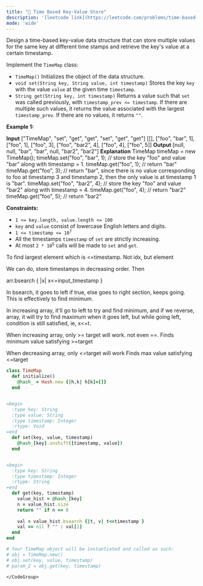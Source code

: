 ```yaml
---
title: "🧀 Time Based Key-Value Store"
description: '[leetcode link](https://leetcode.com/problems/time-based-key-value-store/description/)'
mode: 'wide'
---
```

<Tabs>
  <Tab title="Question" icon="circle-question" iconType="regular">
    <Card>
      <p>Design a time-based key-value data structure that can store multiple values for the same key at different time stamps and retrieve the key&#39;s value at a certain timestamp.</p>  <p>Implement the <code>TimeMap</code> class:</p>  <ul>  <li><code>TimeMap()</code> Initializes the object of the data structure.</li>  <li><code>void set(String key, String value, int timestamp)</code> Stores the key <code>key</code> with the value <code>value</code> at the given time <code>timestamp</code>.</li>  <li><code>String get(String key, int timestamp)</code> Returns a value such that <code>set</code> was called previously, with <code>timestamp_prev &lt;= timestamp</code>. If there are multiple such values, it returns the value associated with the largest <code>timestamp_prev</code>. If there are no values, it returns <code>&quot;&quot;</code>.</li> </ul>   <p><strong class="example">Example 1:</strong></p>   <strong>Input</strong> [&quot;TimeMap&quot;, &quot;set&quot;, &quot;get&quot;, &quot;get&quot;, &quot;set&quot;, &quot;get&quot;, &quot;get&quot;] [[], [&quot;foo&quot;, &quot;bar&quot;, 1], [&quot;foo&quot;, 1], [&quot;foo&quot;, 3], [&quot;foo&quot;, &quot;bar2&quot;, 4], [&quot;foo&quot;, 4], [&quot;foo&quot;, 5]] <strong>Output</strong> [null, null, &quot;bar&quot;, &quot;bar&quot;, null, &quot;bar2&quot;, &quot;bar2&quot;]  <strong>Explanation</strong> TimeMap timeMap = new TimeMap(); timeMap.set(&quot;foo&quot;, &quot;bar&quot;, 1);  // store the key &quot;foo&quot; and value &quot;bar&quot; along with timestamp = 1. timeMap.get(&quot;foo&quot;, 1);         // return &quot;bar&quot; timeMap.get(&quot;foo&quot;, 3);         // return &quot;bar&quot;, since there is no value corresponding to foo at timestamp 3 and timestamp 2, then the only value is at timestamp 1 is &quot;bar&quot;. timeMap.set(&quot;foo&quot;, &quot;bar2&quot;, 4); // store the key &quot;foo&quot; and value &quot;bar2&quot; along with timestamp = 4. timeMap.get(&quot;foo&quot;, 4);         // return &quot;bar2&quot; timeMap.get(&quot;foo&quot;, 5);         // return &quot;bar2&quot;    <p><strong>Constraints:</strong></p>  <ul>  <li><code>1 &lt;= key.length, value.length &lt;= 100</code></li>  <li><code>key</code> and <code>value</code> consist of lowercase English letters and digits.</li>  <li><code>1 &lt;= timestamp &lt;= 10<sup>7</sup></code></li>  <li>All the timestamps <code>timestamp</code> of <code>set</code> are strictly increasing.</li>  <li>At most <code>2 * 10<sup>5</sup></code> calls will be made to <code>set</code> and <code>get</code>.</li> </ul> 
    </Card>
  </Tab>
  <Tab title="Solution" icon="lightbulb" iconType="regular" >
    <Card>
      To find largest element which is &lt;=timestamp. Not idx, but element

We can do, store timestamps in decreasing order.
Then 

arr.bsearch &lbrace; |x| x&lt;=input_timestamp &rbrace;

In bsearch, it goes to left if true, else goes to right section, keeps going. This is effectively to find minimum.

In increasing array, it'll go to left to try and find minimum, and if we reverse, array, it will try to find maximum when it goes left, but while going left, condition is still satisfied, ie, x&lt;=t.


When increasing array, only &gt;= target will work. not even ==.
Finds minimum value satisfying &gt;=target

When decreasing array, only &lt;=target will work
Finds max value satisfying &lt;=target
</Card>
  <Expandable title="code">
    <CodeGroup dropdown>
```ruby title="Time Based Key-Value Store" lines
class TimeMap
  def initialize()
    @hash_ = Hash.new {|h,k| h[k]=[]}  
  end


=begin
  :type key: String
  :type value: String
  :type timestamp: Integer
  :rtype: Void
=end
  def set(key, value, timestamp)
    @hash_[key].unshift([timestamp, value])
  end


=begin
  :type key: String
  :type timestamp: Integer
  :rtype: String
=end
  def get(key, timestamp)
    value_hist = @hash_[key]
    n = value_hist.size
    return "" if n == 0
    
    val = value_hist.bsearch {|t, v| t<=timestamp }
    val == nil ? "" : val[1]
  end
end

# Your TimeMap object will be instantiated and called as such:
# obj = TimeMap.new()
# obj.set(key, value, timestamp)
# param_2 = obj.get(key, timestamp)
```
    </CodeGroup>
  </Expandable>
  </Tab>
</Tabs>